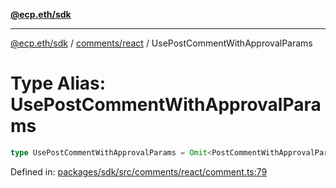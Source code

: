 [**@ecp.eth/sdk**](../../../index.mdx)

***

[@ecp.eth/sdk](/sdk-reference/index.mdx) / [comments/react](/sdk-reference/comments/react/index.mdx) / UsePostCommentWithApprovalParams

# Type Alias: UsePostCommentWithApprovalParams

```ts
type UsePostCommentWithApprovalParams = Omit<PostCommentWithApprovalParams, "writeContract">;
```

Defined in: [packages/sdk/src/comments/react/comment.ts:79](https://github.com/ecp-eth/comments-monorepo/blob/main/packages/sdk/src/comments/react/comment.ts#L79)
